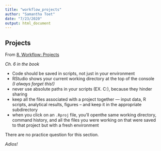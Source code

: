 ```yaml
---
title: "workflow_projects"
author: "Samantha Toet"
date: "7/23/2020"
output: html_document
---
```


## Projects

From [8. Workflow: Projects](http://r4ds.had.co.nz/workflow-projects.html)

*Ch. 6 in the book*

- Code should be saved in scripts, not just in your environment
- RStudio shows your current working directory at the top of the console *(I always forget this!)*
- never use absolute paths in your scripts (EX. C:), because they hinder sharing
- keep all the files associated with a project together — input data, R scripts, analytical results, figures -- and keep it in the appropriate subdirectory
- when you click on an `.Rproj` file, you'll openthe same working directory, command history, and all the files you were working on that were saved to that project but with a fresh environment

There are no practice question for this section. 

*Adios!*
